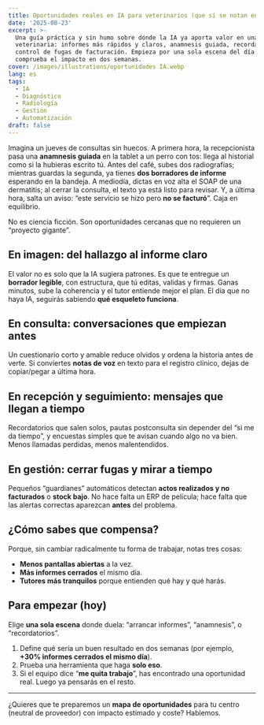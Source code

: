 ```yaml
---
title: Oportunidades reales en IA para veterinarios (que sí se notan en el día a día)
date: '2025-08-23'
excerpt: >-
  Una guía práctica y sin humo sobre dónde la IA ya aporta valor en una clínica
  veterinaria: informes más rápidos y claros, anamnesis guiada, recordatorios y
  control de fugas de facturación. Empieza por una sola escena del día y
  comprueba el impacto en dos semanas.
cover: /images/illustrations/oportunidades IA.webp
lang: es
tags:
  - IA
  - Diagnóstico
  - Radiología
  - Gestión
  - Automatización
draft: false
---
```

Imagina un jueves de consultas sin huecos. A primera hora, la recepcionista pasa una **anamnesis guiada** en la tablet a un perro con tos: llega al historial como si la hubieras escrito tú. Antes del café, subes dos radiografías; mientras guardas la segunda, ya tienes **dos borradores de informe** esperando en la bandeja. A mediodía, dictas en voz alta el SOAP de una dermatitis; al cerrar la consulta, el texto ya está listo para revisar. Y, a última hora, salta un aviso: “este servicio se hizo pero **no se facturó**”. Caja en equilibrio.

No es ciencia ficción. Son oportunidades cercanas que no requieren un “proyecto gigante”.

## En imagen: del hallazgo al informe claro
El valor no es solo que la IA sugiera patrones. Es que te entregue un **borrador legible**, con estructura, que tú editas, validas y firmas. Ganas minutos, sube la coherencia y el tutor entiende mejor el plan. El día que no haya IA, seguirás sabiendo **qué esqueleto funciona**.

## En consulta: conversaciones que empiezan antes
Un cuestionario corto y amable reduce olvidos y ordena la historia antes de verte. Si conviertes **notas de voz** en texto para el registro clínico, dejas de copiar/pegar a última hora.

## En recepción y seguimiento: mensajes que llegan a tiempo
Recordatorios que salen solos, pautas postconsulta sin depender del “si me da tiempo”, y encuestas simples que te avisan cuando algo no va bien. Menos llamadas perdidas, menos malentendidos.

## En gestión: cerrar fugas y mirar a tiempo
Pequeños “guardianes” automáticos detectan **actos realizados y no facturados** o **stock bajo**. No hace falta un ERP de película; hace falta que las alertas correctas aparezcan **antes** del problema.

## ¿Cómo sabes que compensa?
Porque, sin cambiar radicalmente tu forma de trabajar, notas tres cosas:
- **Menos pantallas abiertas** a la vez.
- **Más informes cerrados** el mismo día.
- **Tutores más tranquilos** porque entienden qué hay y qué harás.

## Para empezar (hoy)
Elige **una sola escena** donde duela: “arrancar informes”, “anamnesis”, o “recordatorios”.
1. Define qué sería un buen resultado en dos semanas (por ejemplo, **+30% informes cerrados el mismo día**).
2. Prueba una herramienta que haga **solo eso**.
3. Si el equipo dice “**me quita trabajo**”, has encontrado una oportunidad real. Luego ya pensarás en el resto.

---

¿Quieres que te preparemos un **mapa de oportunidades** para tu centro (neutral de proveedor) con impacto estimado y coste? Hablemos.
